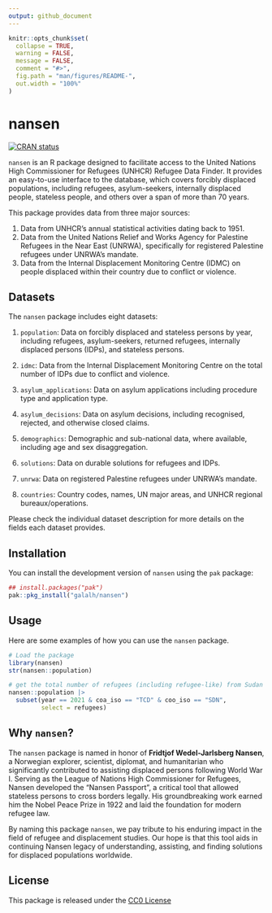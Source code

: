 ```yaml
---
output: github_document
---
```


```r
knitr::opts_chunk$set(
  collapse = TRUE,
  warning = FALSE,
  message = FALSE,
  comment = "#>",
  fig.path = "man/figures/README-",
  out.width = "100%"
)
```

# nansen

[![CRAN status](https://www.r-pkg.org/badges/version/galalh)](https://cran.r-project.org/package=galalh)


`nansen` is an R package designed to facilitate access to the United Nations High Commissioner for Refugees (UNHCR) Refugee Data Finder. It provides an easy-to-use interface to the database, which covers forcibly displaced populations, including refugees, asylum-seekers, internally displaced people, stateless people, and others over a span of more than 70 years.

This package provides data from three major sources:

1. Data from UNHCR's annual statistical activities dating back to 1951.
2. Data from the United Nations Relief and Works Agency for Palestine Refugees in the Near East (UNRWA), specifically for registered Palestine refugees under UNRWA’s mandate.
3. Data from the Internal Displacement Monitoring Centre (IDMC) on people displaced within their country due to conflict or violence.

## Datasets

The `nansen` package includes eight datasets:

1. `population`: Data on forcibly displaced and stateless persons by year, including refugees, asylum-seekers, returned refugees, internally displaced persons (IDPs), and stateless persons.

2. `idmc`: Data from the Internal Displacement Monitoring Centre on the total number of IDPs due to conflict and violence.

3. `asylum_applications`: Data on asylum applications including procedure type and application type.

4. `asylum_decisions`: Data on asylum decisions, including recognised, rejected, and otherwise closed claims.

5. `demographics`: Demographic and sub-national data, where available, including age and sex disaggregation.

6. `solutions`: Data on durable solutions for refugees and IDPs.

7. `unrwa`: Data on registered Palestine refugees under UNRWA’s mandate.

8. `countries`: Country codes, names, UN major areas, and UNHCR regional bureaux/operations.

Please check the individual dataset description for more details on the fields each dataset provides.

## Installation

You can install the development version of `nansen` using the `pak` package:

```r
## install.packages("pak")
pak::pkg_install("galalh/nansen")
```

## Usage

Here are some examples of how you can use the `nansen` package.

```r
# Load the package
library(nansen)
str(nansen::population)

# get the total number of refugees (including refugee-like) from Sudan in Chad in 2021
nansen::population |>
  subset(year == 2021 & coa_iso == "TCD" & coo_iso == "SDN",
         select = refugees)
```


## Why `nansen`?

The `nansen` package is named in honor of __Fridtjof Wedel-Jarlsberg Nansen__, a Norwegian explorer, scientist, diplomat, and humanitarian who significantly contributed to assisting displaced persons following World War I. Serving as the League of Nations High Commissioner for Refugees, Nansen developed the "Nansen Passport", a critical tool that allowed stateless persons to cross borders legally. His groundbreaking work earned him the Nobel Peace Prize in 1922 and laid the foundation for modern refugee law.

By naming this package `nansen`, we pay tribute to his enduring impact in the field of refugee and displacement studies. Our hope is that this tool aids in continuing Nansen legacy of understanding, assisting, and finding solutions for displaced populations worldwide.

## License

This package is released under the [CC0 License](https://creativecommons.org/share-your-work/public-domain/cc0/)
